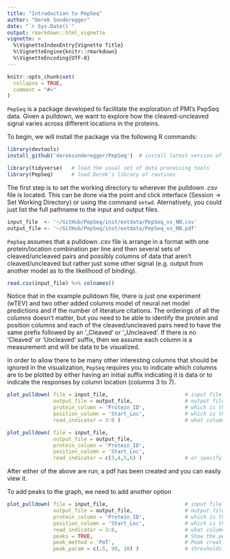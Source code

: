 ```yaml
---
title: "Introduction to PepSeq"
author: "Derek Sonderegger"
date: "`r Sys.Date()`"
output: rmarkdown::html_vignette
vignette: >
  %\VignetteIndexEntry{Vignette Title}
  %\VignetteEngine{knitr::rmarkdown}
  %\VignetteEncoding{UTF-8}
---
```


```r
knitr::opts_chunk$set(
  collapse = TRUE,
  comment = "#>"
)
```

`PepSeq` is a package developed to facilitate the exploration of PMI's PepSeq data.  Given a pulldown, we want to explore how the cleaved-uncleaved signal varies across different locations in the proteins. 

To begin, we will install the package via the following R commands:
```r
library(devtools)
install_github('dereksonderegger/PepSeq')  # install latest version of Derek's PepSeq tools
```
```r
library(tidyverse)   # load the usual set of data processing tools
library(PepSeq)      # load Derek's library of routines
```

The first step is to set the working directory to wherever the pulldown .csv file is located.  This can be done via the point and click interface (Session -> Set Working Directory) or using the command `setwd`. Aternatively, you could just list the full pathname to the input and output files.  
```r
input_file  <- '~/GitHub/PepSeq/inst/extdata/PepSeq_vs_NN.csv'
output_file <- '~/GitHub/PepSeq/inst/extdata/PepSeq_vs_NN.pdf'
```



`PepSeq` assumes that a pulldown .csv file is arrange in a format with one protein/location combination
per line and then several sets of cleaved/uncleaved pairs and possibly columns of data that aren't cleaved/uncleaved but rather just some other signal (e.g. output from another model as to the likelihood of binding).

```r
read.csv(input_file) %>% colnames()
```

Notice that in the example pulldown file, there is just one experiment (wTEV) and two other added columns model of neural net model predictions and if the number of literature citations.  The orderings of all the columns doesn't matter, but you need to be able to identify the protein and position columns and each of the cleaved/uncleaved pairs need to have the same prefix followed by an '_Cleaved' or '_Uncleaved'.  If there is no 'Cleaved' or 'Uncleaved' suffix, then we assume each column is a measurement and will be data to be visualized.

In order to allow there to be many other interesting columns that should be ignored in the visualization, `PepSeq` requires you to indicate which columns are to be plotted by either having an initial suffix indicating it is data or to indicate the responses by column location (columns 3 to 7).

```r
plot_pulldown( file = input_file,                         # input file
               output_file = output_file,                 # output file name
               protein_column = 'Protein_ID',             # which is the protein name
               position_column = 'Start_Loc',             # which is the starting location
               read_indicator = 3:6 )                     # what column range are data to be visualized

plot_pulldown( file = input_file,                        
               output_file = output_file,                 
               protein_column = 'Protein_ID',             
               position_column = 'Start_Loc',             
               read_indicator = c(3,4,5,6) )              # or specify individual columns
```


After either of the above are run, a pdf has been created and you can easily view it.

To add peaks to the graph, we need to add another option

```r
plot_pulldown( file = input_file,                         # input file
               output_file = output_file,                 # output file name
               protein_column = 'Protein_ID',             # which is the protein name
               position_column = 'Start_Loc',             # which is the starting location
               read_indicator = 3:6,                      # what column range are data to be visualized
               peaks = TRUE,                              # Show the peaks
               peak_method = 'PoT',                       # Peak creation method is Peaks of Threshold
               peak_param = c(.5, 90, 10) )               # thresholds are by row 
```



